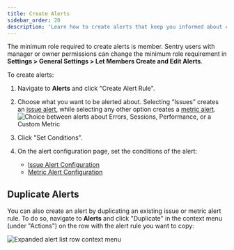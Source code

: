 ```yaml
---
title: Create Alerts
sidebar_order: 20
description: 'Learn how to create alerts that keep you informed about errors and performance issues in your application.'
---
```


<Note>

The minimum role required to create alerts is member. Sentry users with manager or owner permissions can change the minimum role requirement in **Settings > General Settings > Let Members Create and Edit Alerts**.

</Note>

To create alerts:

1. Navigate to **Alerts** and click "Create Alert Rule".
1. Choose what you want to be alerted about. Selecting “Issues” creates an [issue alert](/product/alerts/alert-types/#issue-alerts), while selecting any other option creates a [metric alert](/product/alerts/alert-types/#metric-alerts).
   ![Choice between alerts about Errors, Sessions, Performance, or a Custom Metric](create-new-alert-rule.png)

1. Click "Set Conditions".
1. On the alert configuration page, set the conditions of the alert:
   - [Issue Alert Configuration](/product/alerts/create-alerts/issue-alert-config/)
   - [Metric Alert Configuration](/product/alerts/create-alerts/metric-alert-config/)

## Duplicate Alerts

You can also create an alert by duplicating an existing issue or metric alert rule. To do so, navigate to **Alerts** and click "Duplicate" in the context menu (under "Actions") on the row with the alert rule you want to copy:

![Expanded alert list row context menu](alert-list-row-menu.png)
